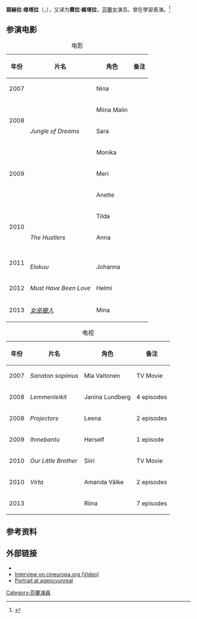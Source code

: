 {{NoteTA
|G1=Show
|G2=Movie
}}
{{Infobox entertainer
| type        = 女演员
| image       = Pihla Viitala 2010.jpg
| caption     = 
| birthname   = Pihla Viitala
| birthdate   = {{birth date and age|mf=yes|1982|9|30}}
| birthplace  = {{FIN}}[[赫爾辛基|赫爾辛基]]
| occupation  = 演员
| yearsactive = 2006年至今
}}
'''碧赫拉·维塔拉'''（{{lang-fi|Pihla Viitala}}，{{bd|1982年|9月30日||}}），又译为'''費拉·維塔拉'''，[[芬蘭|芬蘭]]女演员。曾在{{tsl|en|Theatre Academy Helsinki|赫爾辛基戲劇學院}}學習表演。<ref>{{Cite web |url=http://www.finland.gr/public/default.aspx?contentid=217595&nodeid=32252&contentlan=2&culture=en-US |title=存档副本 |access-date=2013-07-21 |archive-date=2017-09-29 |archive-url=https://web.archive.org/web/20170929044204/http://www.finland.gr/public/default.aspx?contentid=217595&nodeid=32252&contentlan=2&culture=en-US |dead-url=no }}</ref>

== 参演电影 ==
{| class="wikitable sortable"
|+ 电影
|-
! 年份
! 片名
! 角色
! class="unsortable" | 备注
|-
|2007
|''{{le|Ganes|Ganes (film)|Ganes}}''
|Nina
|
|-
| rowspan="2"|2008
|''{{le|四月情塚|Tears of April}}''
| Miina Malin
|
|-
|''Jungle of Dreams''
|Sara
|
|-
|rowspan="3"|2009
|''{{le|Hellsinki|Hellsinki}}''
|Monika
|
|-
|''{{le|Pihalla|Pihalla}}''
|Meri
|
|-
|''{{le|怒海大屠殺|Reykjavik Whale Watching Massacre}}''
|Anette
|
|-
|rowspan="2"|2010
|''{{le|不良家庭|Bad Family (film)}}''
|Tilda
|
|-
|''The Hustlers''
|Anna
|
|-
|rowspan="2"|2011
|''{{le|Red Sky (2011 film)|Red Sky (2011 film)|Red Sky}}''
|
|
|-
|''Elokuu''
|Johanna
|
|-
|2012
|''Must Have Been Love''
|Helmi
|
|-
|rowspan="1"|2013
|''[[女巫獵人|女巫獵人]]''
|Mina
|
|}

{| class="wikitable sortable"
|+ 电视
|-
! 年份
! 片名
! 角色
! class="unsortable" | 备注
|-
|2007
|''Sanaton sopimus''
|Mia Valtonen
|TV Movie
|-
|2008
|''Lemmenleikit''
|Janina Lundberg
|4 episodes
|-
|2008
|''Projectors''
|Leena
|2 episodes
|-
|2009
|''Ihmebantu''
|Herself
|1 episode
|-
|2010
|''Our Little Brother''
|Siiri
|TV Movie
|-
|2010
|''Virta''
|Amanda Välke
|2 episodes
|-
|2013
|''{{le|Hellfjord|Hellfjord}}''
|Riina
|7 episodes
|}

== 参考资料 ==
{{reflist}}

== 外部链接 ==
* {{imdb name|2273799}}
* [http://www.cineuropa.org/video.aspx?documentID=134434 Interview on cineuropa.org (Video)] {{Wayback|url=http://www.cineuropa.org/video.aspx?documentID=134434 |date=20101214232818 }}
* [https://web.archive.org/web/20111221022256/http://www.agencyunreal.com/#/pihla-viitala Portrait at agencyunreal]

{{Authority control}}

{{DEFAULTSORT:Viitala, Pihla}}
[[Category:芬蘭演員|Category:芬蘭演員]]